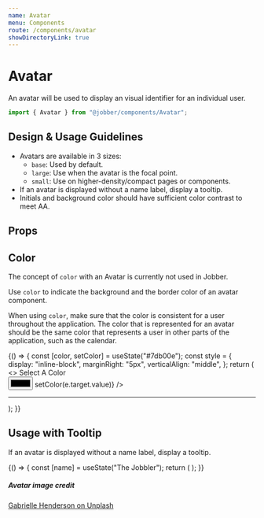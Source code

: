 ```yaml
---
name: Avatar
menu: Components
route: /components/avatar
showDirectoryLink: true
---
```



# Avatar

<ComponentStatus stage="pre" responsive="no" accessible="yes" />

An avatar will be used to display an visual identifier for an individual user.

```ts
import { Avatar } from "@jobber/components/Avatar";
```

<Playground>
  <Avatar
    imageUrl="https://images.unsplash.com/photo-1533858539156-90ea20bafd17?ixid=MXwxMjA3fDB8MHxwaG90by1wYWdlfHx8fGVufDB8fHw%3D&ixlib=rb-1.2.1&auto=format&fit=crop&w=1650&q=80"
    name="The Jobbler"
    size="large"
    initials="JBLR"
    color="var(--color-indigo)"
  />
</Playground>

## Design & Usage Guidelines

- Avatars are available in 3 sizes:
  - `base`: Used by default.
  - `large`: Use when the avatar is the focal point.
  - `small`: Use on higher-density/compact pages or components.
- If an avatar is displayed without a name label, display a tooltip.
- Initials and background color should have sufficient color contrast to meet
  AA.

## Props

<Props of={Avatar} />

## Color

The concept of `color` with an Avatar is currently not used in Jobber.

Use `color` to indicate the background and the border color of an avatar
component.

When using `color`, make sure that the color is consistent for a user throughout
the application. The color that is represented for an avatar should be the same
color that represents a user in other parts of the application, such as the
calendar.

<Playground>
  {() => {
    const [color, setColor] = useState("#7db00e");
    const style = {
      display: "inline-block",
      marginRight: "5px",
      verticalAlign: "middle",
    };
    return (
      <>
        <label htmlFor="color-picker">Select A Color</label>
        <br />
        <input
          type="color"
          id="color-picker"
          value={color}
          onChange={e => setColor(e.target.value)}
        />
        <hr />
        <div style={style}>
          <Avatar initials="JBLR" color={color} />
        </div>
        <div style={style}>
          <Avatar
            imageUrl="https://images.unsplash.com/photo-1533858539156-90ea20bafd17?ixid=MXwxMjA3fDB8MHxwaG90by1wYWdlfHx8fGVufDB8fHw%3D&ixlib=rb-1.2.1&auto=format&fit=crop&w=1650&q=80"
            color={color}
          />
        </div>
        <div style={style}>
          <Avatar size="large" color={color} />
        </div>
        <div style={style}>
          <Avatar
            imageUrl="https://images.unsplash.com/photo-1533858539156-90ea20bafd17?ixid=MXwxMjA3fDB8MHxwaG90by1wYWdlfHx8fGVufDB8fHw%3D&ixlib=rb-1.2.1&auto=format&fit=crop&w=1650&q=80"
            size="large"
            color={color}
          />
        </div>
      </>
    );
  }}
</Playground>

## Usage with Tooltip

If an avatar is displayed without a name label, display a tooltip.

<Playground>
  {() => {
    const [name] = useState("The Jobbler");
    return (
      <Tooltip message={name}>
        <Avatar size="large" initials="JBLR" />
      </Tooltip>
    );
  }}
</Playground>

##### Avatar image credit

[Gabrielle Henderson on Unplash](https://unsplash.com/photos/noSpEJztSMc)
